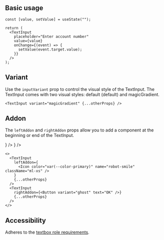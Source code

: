 
## Basic usage

<Preview>
  <TextInput className="w-[360px]" placeholder="Enter account number" />
</Preview>

```tsx
const [value, setValue] = useState("");

return (
  <TextInput
    placeholder="Enter account number"
    value={value}
    onChange={(event) => {
      setValue(event.target.value);
    }}
  />
);
```

## Variant

Use the `inputVariant` prop to control the visual style of the TextInput. The TextInput comes with two visual styles: default (default) and magicGradient.

<Preview>
  <TextInput
    variant="magicGradient"
    className="w-[360px]"
    placeholder="Enter account number"
  />
</Preview>

```tsx
<TextInput variant="magicGradient" {...otherProps} />
```

## Addon

The `leftAddon` and `rightAddon` props allow you to add a component at the beginning or end of the TextInput.

<Preview>
  <TextInput
    className="w-[360px]"
    placeholder="Enter account number"
    leftAddon={
      <Icon color="var(--color-primary)" name="robot-smile" className="ml-xs" />
    }
  />
  <TextInput
    className="w-[360px]"
    placeholder="Enter account number"
    rightAddon={<Button variant="ghost" text="OK" />}
  />
</Preview>

```tsx
<>
  <TextInput
    leftAddon={
      <Icon color="var(--color-primary)" name="robot-smile" className="ml-xs" />
    }
    {...otherProps}
  />
  <TextInput
    rightAddon={<Button variant="ghost" text="OK" />}
    {...otherProps}
  />
</>
```

## Accessibility

Adheres to the [textbox role requirements](https://www.w3.org/TR/wai-aria-1.2/#textbox).
